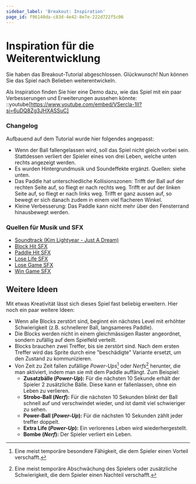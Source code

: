 ```yaml
---
sidebar_label: 'Breakout: Inspiration'
page_id: f96140da-c83d-4e42-8e7e-222d722f5c06
---
```


# Inspiration für die Weiterentwicklung
Sie haben das Breakout-Tutorial abgeschlossen. Glückwunsch! Nun können Sie das Spiel nach Belieben weiterentwickeln.

Als Inspiration finden Sie hier eine Demo dazu, wie das Spiel mit ein paar Verbesserungen und Erweiterungen aussehen könnte:
::youtube[https://www.youtube.com/embed/VSercla-1II?si=6uDQ8Zg3JHXASSuC]

### Changelog
Aufbauend auf dem Tutorial wurde hier folgendes angepasst:
- Wenn der Ball fallengelassen wird, soll das Spiel nicht gleich vorbei sein. Stattdessen verliert der Spieler eines von drei Leben, welche unten rechts angezeigt werden.
- Es wurden Hintergrundmusik und Soundeffekte ergänzt. Quellen: siehe unten.
- Das Paddle hat unterschiedliche Kollisionszonen: Trifft der Ball auf der rechten Seite auf, so fliegt er nach rechts weg. Trifft er auf der linken Seite auf, so fliegt er nach links weg. Trifft er ganz aussen auf, so bewegt er sich danach zudem in einem viel flacheren Winkel.
- Kleine Verbesserung: Das Paddle kann nicht mehr über den Fensterrand hinausbewegt werden.

### Quellen für Musik und SFX
- [Soundtrack (Kim Lightyear - Just A Dream)](https://pixabay.com/de/music/videospiele-kim-lightyear-just-a-dream-wake-up-153991/)
- [Block Hit SFX](https://freesound.org/people/Triper/sounds/115792/)
- [Paddle Hit SFX](https://freesound.org/people/1LOVE/sounds/720269/)
- [Lose Life SFX](https://freesound.org/people/JustInvoke/sounds/138488/)
- [Lose Game SFX](https://freesound.org/people/TheRobotRob/sounds/608864/)
- [Win Game SFX](https://freesound.org/people/Mrthenoronha/sounds/518305/)

## Weitere Ideen
Mit etwas Kreativität lässt sich dieses Spiel fast beliebig erweitern. Hier noch ein paar weitere Ideen:
- Wenn alle Blocks zerstört sind, beginnt ein nächstes Level mit erhöhter Schwierigkeit (z.B. schnellerer Ball, langsameres Paddle).
- Die Blocks werden nicht in einem gleichmässigen Raster angeordnet, sondern zufällig auf dem Spielfeld verteilt.
- Blocks brauchen zwei Treffer, bis sie zerstört sind. Nach dem ersten Treffer wird das Sprite durch eine "beschädigte" Variante ersetzt, um den Zustand zu kommunizieren.
- Von Zeit zu Zeit fallen zufällige _Power-Ups_[^1] oder _Nerfs_[^2] herunter, die man aktiviert, indem man sie mit dem Paddle auffängt. Zum Beispiel:
  - **Zusatzbälle (_Power-Up_):** Für die nächsten 10 Sekunde erhält der Spieler 2 zusätzliche Bälle. Diese kann er fallenlassen, ohne ein Leben zu verlieren.
  - **Strobo-Ball (_Nerf_):** Für die nächsten 10 Sekunden blinkt der Ball schnell auf und verschwindet wieder, und ist damit viel schwieriger zu sehen.
  - **Power-Ball (_Power-Up_):** Für die nächsten 10 Sekunden zählt jeder treffer doppelt.
  - **Extra Life (_Power-Up_):** Ein verlorenes Leben wird wiederhergestellt.
  - **Bombe (_Nerf_):** Der Spieler verliert ein Leben.

[^1]: Eine meist temporäre besondere Fähigkeit, die dem Spieler einen Vorteil verschafft.
[^2]: Eine meist temporäre Abschwächung des Spielers oder zusätzliche Schwierigkeit, die dem Spieler einen Nachteil verschafft.
